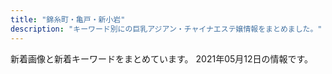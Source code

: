```yaml
---
title: "錦糸町・亀戸・新小岩"
description: "キーワード別にの巨乳アジアン・チャイナエステ嬢情報をまとめました。"
---
```


新着画像と新着キーワードをまとめています。
2021年05月12日の情報です。

<DmmAffiliateIns />
<KeywordTable
  shops={
    [
    {
        "keywords": {},
        "name": "\u7652\u3057\u306e\u68ee",
        "img_links": [
            "http://iyasimori.jpest.net/uploads//sites/37/2021/04/g1-2.jpg",
            "http://iyasimori.jpest.net/uploads//sites/37/2021/01/g3-2-150x150.jpg",
            "http://iyasimori.jpest.net/uploads//sites/37/2021/01/a2.jpg",
            "http://iyasimori.jpest.net/uploads//sites/37/2021/01/g1-3.jpg",
            "http://iyasimori.jpest.net/uploads//sites/37/2021/01/g5.jpg",
            "http://iyasimori.jpest.net/uploads//sites/37/2021/01/a.jpg",
            "http://iyasimori.jpest.net/uploads//sites/37/2021/01/mobile.png",
            "http://iyasimori.jpest.net/uploads//sites/37/2021/01/r4-1.jpg",
            "http://iyasimori.jpest.net/uploads//sites/37/2021/01/r5.jpg",
            "http://iyasimori.jpest.net/uploads//sites/37/2021/01/g2-2.jpg",
            "http://iyasimori.jpest.net/uploads//sites/37/2021/04/g1-3-150x150.jpg",
            "http://iyasimori.jpest.net/uploads//sites/37/2021/01/news01.png",
            "http://iyasimori.jpest.net/uploads//sites/37/2021/01/r3-1.jpg",
            "http://iyasimori.jpest.net/uploads//sites/37/2021/04/g1-2-150x150.jpg",
            "http://iyasimori.jpest.net/uploads//sites/37/2021/01/g2-2-150x150.jpg",
            "http://iyasimori.jpest.net/uploads//sites/37/2021/01/g4-150x150.jpg",
            "http://iyasimori.jpest.net/uploads//sites/37/2021/04/g1-3.jpg",
            "http://iyasimori.jpest.net/uploads//sites/37/2021/01/top.jpg",
            "http://iyasimori.jpest.net/uploads//sites/37/2021/01/r6.jpg",
            "http://iyasimori.jpest.net/uploads//sites/37/2021/01/bj_03.jpg",
            "http://iyasimori.jpest.net/uploads//sites/37/2021/01/g3-2.jpg",
            "http://iyasimori.jpest.net/uploads//sites/37/2021/01/g1-3-150x150.jpg",
            "http://iyasimori.jpest.net/uploads//sites/37/2021/01/g4.jpg",
            "http://iyasimori.jpest.net/uploads//sites/37/2021/01/news03.png",
            "http://iyasimori.jpest.net/uploads//sites/37/2021/01/g5-150x150.jpg",
            "http://iyasimori.jpest.net/uploads//sites/37/2021/01/tite-staff.jpg"
        ],
        "url": "http://iyasimori.jpest.net/",
        "station": "\u9752\u7825\u99c5"
    },
    {
        "keywords": {
            "D": 8,
            "E": 4
        },
        "name": "\u5c0f\u60aa\u9b54",
        "img_links": [
            "https://es-koakuma.com/wp-content/themes/este/img/tel_header.png",
            "https://es-koakuma.com/wp-content/themes/este/img/top-img01b.png",
            "https://es-koakuma.com/wp-content/themes/este/img/3.jpg",
            "https://es-koakuma.com/wp-content/uploads/2018/12/872165sakuma.jpg",
            "https://es-koakuma.com/wp-content/themes/este/img/2.jpg",
            "https://es-koakuma.com/wp-content/themes/este/img/1.jpg",
            "https://es-koakuma.com/wp-content/themes/este/img/tel_footer.png",
            "https://es-koakuma.com/wp-content/uploads/2018/12/212sakuma.jpg",
            "https://es-koakuma.com/wp-content/themes/este/img/call.png",
            "https://es-koakuma.com/wp-content/themes/este/img/top-img01a.png",
            "https://es-koakuma.com/wp-content/themes/este/img/4.jpg",
            "https://es-koakuma.com/wp-content/uploads/2018/12/876521sakuma.jpg",
            "https://es-koakuma.com/wp-content/themes/este/img/top-img02.png"
        ],
        "station": "JR\u4e80\u6238\u99c5\u5317\u53e3",
        "url": "https://es-koakuma.com/"
    },
    {
        "keywords": {
            "84": 2,
            "86": 2,
            "C": 12,
            "89": 6,
            "D": 4,
            "98": 2,
            "H": 2,
            "85": 4
        },
        "name": "\u96c5\u82b3",
        "img_links": [
            "http://www.o-miyabi.com/images/index_04.jpg",
            "http://www.o-miyabi.com/s/uploads/06.jpg",
            "http://www.o-miyabi.com/images/index_03.jpg",
            "http://www.o-miyabi.com/images/upload/thumb/6fceb6aef71115ac.jpg",
            "http://www.o-miyabi.com/images/upload/thumb/0dc07af1006255fa.jpg",
            "http://www.o-miyabi.com/images/upload/thumb/db15ea2226867103.jpg",
            "http://www.o-miyabi.com/s/uploads/03.jpg",
            "http://www.o-miyabi.com/images/index_13.jpg",
            "http://www.o-miyabi.com/images/upload/thumb/3074da3acdacd1a3.jpg",
            "http://www.o-miyabi.com/images/upload/thumb/04d21d82d11bc049.jpg",
            "http://www.o-miyabi.com/images/info_02.jpg",
            "http://www.o-miyabi.com/s/images/iphone.png",
            "http://www.o-miyabi.com/s/images/t2.jpg",
            "http://www.o-miyabi.com/s/uploads/04.jpg",
            "http://www.o-miyabi.com/images/index_05.jpg",
            "http://www.o-miyabi.com/images/upload/thumb/301c9a35b11a384f.jpg",
            "http://www.o-miyabi.com/s/uploads/08.jpg",
            "http://www.o-miyabi.com/s/images/tel.png",
            "http://www.o-miyabi.com/images/index_16.jpg",
            "http://www.o-miyabi.com/images/upload/thumb/928147996b3538a2.jpg",
            "http://www.o-miyabi.com/s/images/service_03.png",
            "http://www.o-miyabi.com/images/index_19.jpg",
            "http://www.o-miyabi.com/images/upload/thumb/7713de024ddc43e7.jpg",
            "http://www.o-miyabi.com/s/images/okubokomachi.jpg",
            "http://www.o-miyabi.com/s/uploads/02.jpg",
            "http://www.o-miyabi.com/s/image/nav_topics.png",
            "http://www.o-miyabi.com/images/upload/thumb/72ffa1fb925d394b.jpg",
            "http://www.o-miyabi.com/images/index_14.jpg",
            "http://www.o-miyabi.com/images/movie_09.jpg",
            "http://www.o-miyabi.com/images/staff_09.jpg",
            "http://www.o-miyabi.com/images/rec_09.jpg",
            "http://www.o-miyabi.com/s/images/slider/prev.png",
            "http://www.o-miyabi.com/s/images/pc.png",
            "http://www.o-miyabi.com/s/images/service_01.png",
            "http://www.o-miyabi.com/images/index_18.jpg",
            "http://www.o-miyabi.com/s/images/t3.jpg",
            "http://www.o-miyabi.com/s/images/slider/1.jpg",
            "http://www.o-miyabi.com/images/upload/thumb/6d7987cae648e809.jpg",
            "http://www.o-miyabi.com/s/image/nav_sys.png",
            "http://www.o-miyabi.com/s/uploads/07.jpg",
            "http://www.o-miyabi.com/images/upload/thumb/51d074f8f9cdb905.jpg",
            "http://www.o-miyabi.com/s/image/nav_manga.png",
            "http://www.o-miyabi.com/images/upload/thumb/1a8371be7358f1df.jpg",
            "http://www.o-miyabi.com/images/upload/thumb/0981f77ac0a1e07f.jpg",
            "http://www.o-miyabi.com/images/index_10.jpg",
            "http://www.o-miyabi.com/girl/01.jpg",
            "http://www.o-miyabi.com/images/index_02.jpg",
            "http://www.o-miyabi.com/images/rec.jpg",
            "http://www.o-miyabi.com/s/images/t1.jpg",
            "http://www.o-miyabi.com/images/upload/thumb/ee1f5473198d928e.jpg",
            "http://www.o-miyabi.com/images/info.jpg",
            "http://www.o-miyabi.com/s/images/service_07.png",
            "http://www.o-miyabi.com/images/index_09.jpg",
            "http://www.o-miyabi.com/images/index_06.jpg",
            "http://www.o-miyabi.com/s/images/slider/2.jpg",
            "http://www.o-miyabi.com/images/index_07.jpg",
            "http://www.o-miyabi.com/s/images/top_2.jpg",
            "http://www.o-miyabi.com/s/image/nav_cast.png",
            "http://www.o-miyabi.com/s/image/nav_top.png",
            "http://www.o-miyabi.com/s/uploads/01.jpg",
            "http://www.o-miyabi.com/s/image/nav_hotel.png",
            "http://www.o-miyabi.com/s/images/slider/next.png",
            "http://www.o-miyabi.com/images/upload/thumb/57af63e7ff71466b.jpg",
            "http://www.o-miyabi.com/images/upload/thumb/e12bb065f2380463.jpg",
            "http://www.o-miyabi.com/s/images/slider/3.jpg",
            "http://www.o-miyabi.com/images/info_09.jpg",
            "http://www.o-miyabi.com/images/index_01.jpg"
        ],
        "station": "JR\u65b0\u5c0f\u5ca9\u99c5\u5357\u53e3",
        "url": "http://www.o-miyabi.com/"
    },
    {
        "url": "http://www.himawari-shinkoiwa.com/",
        "station": "JR\u65b0\u5c0f\u5ca9\u99c5\u5357\u53e3",
        "name": "\u3072\u307e\u308f\u308a",
        "keywords": {
            "C": 11,
            "D": 6,
            "86": 4,
            "87": 2
        },
        "img_links": [
            "http://www.himawari-shinkoiwa.com/img/pickup.jpg",
            "http://www.himawari-shinkoiwa.com/img/ttl_news.png",
            "http://www.himawari-shinkoiwa.com/files/001-02.jpg",
            "http://www.himawari-shinkoiwa.com/files/005.jpg",
            "http://www.himawari-shinkoiwa.com/img/ttl_move.png",
            "http://www.himawari-shinkoiwa.com/images/slider/2.jpg",
            "http://www.himawari-shinkoiwa.com/img/btn_side_mobile.jpg",
            "http://www.himawari-shinkoiwa.com/images/slider/3.jpg",
            "http://www.himawari-shinkoiwa.com/img/tel.png",
            "http://www.himawari-shinkoiwa.com/img/btn_blog.png",
            "http://www.himawari-shinkoiwa.com/files/001.jpg",
            "http://www.himawari-shinkoiwa.com/files/004.jpg",
            "http://www.himawari-shinkoiwa.com/images/slider/1.jpg",
            "http://www.himawari-shinkoiwa.com/img/goback.jpg",
            "http://www.himawari-shinkoiwa.com/files/004-02.jpg",
            "http://www.himawari-shinkoiwa.com/img/move.jpg",
            "http://www.himawari-shinkoiwa.com/files/005-02.jpg",
            "http://www.himawari-shinkoiwa.com/img/ttl_info.png",
            "http://www.himawari-shinkoiwa.com/images/line.png"
        ]
    },
    {
        "station": "JR\u9326\u7cf8\u753a\u99c5\u5357\u53e3",
        "img_links": [
            "https://awa-akasuri.jp/wp-content/uploads/2020/01/mai1_1.jpg",
            "https://awa-akasuri.jp/wp-content/uploads/2020/01/aya22.png",
            "https://awa-akasuri.jp/wp-content/uploads/2020/09/awawa400x400-270x174.png",
            "https://awa-akasuri.jp/wp-content/uploads/2020/09/3_pc.png",
            "https://awa-akasuri.jp/wp-content/uploads/2020/01/tomo25.png",
            "https://awa-akasuri.jp/wp-content/uploads/2020/09/5_pc.png",
            "https://awa-akasuri.jp/wp-content/uploads/2020/09/1_sp.png",
            "https://awa-akasuri.jp/wp-content/uploads/2020/09/1_pc.png",
            "https://awa-akasuri.jp/wp-content/uploads/2020/09/sora.png",
            "https://awa-akasuri.jp/wp-content/uploads/2020/01/yumi22.png",
            "https://awa-akasuri.jp/wp-content/uploads/2020/01/rika24_1.png",
            "https://awa-akasuri.jp/wp-content/uploads/2020/01/yuki26.png",
            "https://awa-akasuri.jp/wp-content/uploads/2020/01/mika21.png",
            "https://awa-akasuri.jp/wp-content/uploads/2020/09/2_pc.png",
            "https://awa-akasuri.jp/wp-content/uploads/2020/09/movie.png",
            "https://awa-akasuri.jp/wp-content/uploads/2020/09/4_pc.png",
            "https://awa-akasuri.jp/wp-content/uploads/2020/09/awawa400x400.png",
            "https://awa-akasuri.jp/wp-content/uploads/2020/01/kokomi_1.jpg",
            "https://awa-akasuri.jp/wp-content/uploads/2020/09/2_sp.png"
        ],
        "url": "https://awa-akasuri.jp/",
        "keywords": {
            "88": 24,
            "85": 24,
            "D": 96,
            "\u30bb\u30af\u30b7\u30fc": 10,
            "C": 12,
            "86": 12,
            "87": 48
        },
        "name": "\u3042\u308f\u308f"
    },
    {
        "name": "\u30ea\u30e9\u30c3\u30af\u30b9\u306e\u68ee",
        "img_links": [
            "http://ipidiw.com/relaxnomori/images/news.jpg",
            "http://ipidiw.com/relaxnomori/images/rem.jpg",
            "http://ipidiw.com/relaxnomori/images/interior.png",
            "http://ipidiw.com/relaxnomori/images/interior_t.jpg",
            "http://ipidiw.com/relaxnomori/user_data/00000017.jpg",
            "http://ipidiw.com/relaxnomori/images/tt.jpg",
            "http://ipidiw.com/relaxnomori/user_data/00000019.jpg",
            "http://ipidiw.com/relaxnomori/user_data/00000020.jpg",
            "http://ipidiw.com/relaxnomori/images/tp.png",
            "http://ipidiw.com/relaxnomori/images/mobile.jpg",
            "http://ipidiw.com/relaxnomori/images/staff_t.jpg",
            "http://ipidiw.com/relaxnomori/user_data/00000018.jpg"
        ],
        "url": "http://ipidiw.com/relaxnomori/",
        "station": "\u68ee\u4e0b\u99c5A4\u53e3",
        "keywords": {
            "93": 1,
            "86": 1,
            "90": 2
        }
    },
    {
        "keywords": {
            "C": 7
        },
        "station": "JR\u9326\u7cf8\u753a\u99c5\u5317\u53e3",
        "img_links": [
            "http://kinshicho-es.xyz/images/g3.jpg",
            "http://kinshicho-es.xyz/images/top.jpg",
            "http://kinshicho-es.xyz/images/b2.jpg",
            "http://kinshicho-es.xyz/images/g0.jpg",
            "http://kinshicho-es.xyz/images/r4.jpg",
            "http://kinshicho-es.xyz/images/kanban.jpg",
            "http://kinshicho-es.xyz/images/left1_2_02.jpg",
            "http://kinshicho-es.xyz/images/r1.jpg",
            "http://kinshicho-es.xyz/images/b1.jpg",
            "http://kinshicho-es.xyz/images/r2.jpg",
            "http://kinshicho-es.xyz/images/r3.jpg",
            "http://kinshicho-es.xyz/images/g41.jpg",
            "http://kinshicho-es.xyz/images/news-tit1.jpg",
            "http://kinshicho-es.xyz/images/top1.jpg",
            "http://kinshicho-es.xyz/images/g5.jpg",
            "http://kinshicho-es.xyz/images/g2.jpg"
        ],
        "name": "\u30b9\u30c1\u30e5\u30ef\u306e\u30b9\u30de\u30a4\u30eb",
        "url": "http://kinshicho-es.xyz/"
    },
    {
        "img_links": [
            "http://iyashi.sweet-relaxation.com/img/cast/eri-01.jpg",
            "http://iyashi.sweet-relaxation.com/img/slick/sl-5.jpg",
            "http://iyashi.sweet-relaxation.com/img/slick/sl-7.jpg",
            "http://iyashi.sweet-relaxation.com/img/cast/yaya-01.jpg",
            "http://iyashi.sweet-relaxation.com/img/slick/sl-4.jpg",
            "http://iyashi.sweet-relaxation.com/img/cast/lisa-01.jpg",
            "http://iyashi.sweet-relaxation.com/img/cast/olive-02.jpg",
            "http://iyashi.sweet-relaxation.com/img/slick/sl-3.jpg",
            "http://iyashi.sweet-relaxation.com/img/slick/sl-1.jpg",
            "http://iyashi.sweet-relaxation.com/img/cast/ran-01.jpg",
            "http://iyashi.sweet-relaxation.com/img/cast/lisa-02.jpg",
            "http://iyashi.sweet-relaxation.com/img/cast/olive-03.jpg",
            "http://iyashi.sweet-relaxation.com/img/cast/eri-02.jpg",
            "http://iyashi.sweet-relaxation.com/img/cast/ran-02.jpg",
            "http://iyashi.sweet-relaxation.com/img/slick/sl-6.jpg",
            "http://iyashi.sweet-relaxation.com/img/slick/sl-2.jpg",
            "http://iyashi.sweet-relaxation.com/img/cast/yaya-02.jpg",
            "http://iyashi.sweet-relaxation.com/img/treatment/aroma-01.jpg",
            "http://iyashi.sweet-relaxation.com/img/cast/lisa-03.jpg",
            "http://iyashi.sweet-relaxation.com/img/cast/yaya-03.jpg",
            "http://iyashi.sweet-relaxation.com/img/cast/olive-01.jpg",
            "http://iyashi.sweet-relaxation.com/img/cast/eri-03.jpg",
            "http://iyashi.sweet-relaxation.com/img/cast/ran-03.jpg",
            "http://iyashi.sweet-relaxation.com/img/treatment/ashitsubo-01.jpg",
            "http://iyashi.sweet-relaxation.com/img/treatment/body-01.jpg"
        ],
        "keywords": {},
        "name": "\u7652 IYASHI",
        "station": "JR\u4e80\u6238\u99c5\u6771\u53e3",
        "url": "http://iyashi.sweet-relaxation.com/"
    },
    {
        "station": "JR\u9326\u7cf8\u753a\u99c5\u5317\u53e3",
        "keywords": {
            "\u30bb\u30af\u30b7\u30fc": 2
        },
        "name": "\u7652\u3057\u306e\u6cc9",
        "url": "https://iyashinoizumi.com/",
        "img_links": [
            "https://iyashinoizumi.com/wp-content/uploads/2019/06/43D6BE9C-43F6-45C2-95E5-E775CE725D67.jpeg",
            "https://iyashinoizumi.com/wp-content/uploads/rin.jpg",
            "https://iyashinoizumi.com/wp-content/uploads/9B89E764-B754-425D-A9AC-BB5566FA6AC4-270x300.jpeg",
            "https://iyashinoizumi.com/wp-content/uploads/5AA02D30-2C43-42C1-BE02-48E5A5C27E91.jpeg",
            "https://iyashinoizumi.com/wp-content/uploads/2019/06/2DD3549C-F937-441D-B0E3-E26520ACFABD-e1559410733851.jpeg",
            "https://iyashinoizumi.com/wp-content/uploads/0731EF09-7405-4B36-8468-B17A307EB894.jpeg",
            "https://iyashinoizumi.com/wp-content/uploads/0731EF09-7405-4B36-8468-B17A307EB894-e1579436226478.jpeg",
            "https://iyashinoizumi.com/wp-content/uploads/2019/06/momoko1.jpg",
            "https://iyashinoizumi.com/wp-content/uploads/7208DC4D-6E47-49CE-B1C0-3607E54E114B-210x300.jpeg",
            "https://iyashinoizumi.com/wp-content/uploads/0731EF09-7405-4B36-8468-B17A307EB894-197x300.jpeg",
            "https://iyashinoizumi.com/wp-content/uploads/9B89E764-B754-425D-A9AC-BB5566FA6AC4.jpeg",
            "https://iyashinoizumi.com/wp-content/uploads/2019/06/5293C707-270F-4802-8168-1493DA07DDAE.jpeg",
            "https://iyashinoizumi.com/wp-content/uploads/2019/06/001.jpg",
            "https://iyashinoizumi.com/wp-content/uploads/hiruwari.png",
            "https://iyashinoizumi.com/wp-content/uploads/5AA02D30-2C43-42C1-BE02-48E5A5C27E91-226x300.jpeg",
            "https://iyashinoizumi.com/wp-content/uploads/7208DC4D-6E47-49CE-B1C0-3607E54E114B.jpeg",
            "https://iyashinoizumi.com/wp-content/uploads/2019/06/50CD669B-0FFA-4734-B898-EB3D53E95C21.jpeg"
        ]
    },
    {
        "name": "\u3086\u304d",
        "img_links": [
            "http://www.sh-yuki.work/uploads/190105/1-1Z105143921224.jpg",
            "http://www.sh-yuki.work/uploads/200218/1-20021Q359301Q.jpg",
            "http://www.sh-yuki.work/images/lanmu5.jpg",
            "http://www.sh-yuki.work/uploads/200620/1-20062015425B54.jpg",
            "http://www.sh-yuki.work/uploads/191028/1-19102Q03S5a4.jpg",
            "http://www.sh-yuki.work/uploads/191227/1-19122F94110460.jpg",
            "http://www.sh-yuki.work/uploads/191202/1-191202154021200.jpg",
            "http://www.sh-yuki.work/images/lanmu4.jpg",
            "http://www.sh-yuki.work/uploads/191104/1-1911041I124915.jpg",
            "http://www.sh-yuki.work/uploads/191006/1-191006105IM24.jpg",
            "http://www.sh-yuki.work/uploads/191006/1-191006105P61Z.jpg",
            "http://www.sh-yuki.work/uploads/200110/1-20011013245Y49.jpg",
            "http://www.sh-yuki.work/uploads/200713/1-200G3125135C2.jpg",
            "http://www.sh-yuki.work/images/s_news.jpg",
            "http://www.sh-yuki.work/uploads/190105/1-1Z1051440193X.jpg",
            "http://www.sh-yuki.work/images/room2.jpg",
            "http://www.sh-yuki.work/uploads/200620/1-200620154311K4.jpg",
            "http://www.sh-yuki.work/uploads/190105/1-1Z105143R9539.jpg",
            "http://www.sh-yuki.work/images/1.jpg",
            "http://www.sh-yuki.work/images/nbj2.jpg",
            "http://www.sh-yuki.work/uploads/190110/1-1Z110093529363.png",
            "http://www.sh-yuki.work/uploads/210216/1-210216154445506.jpg",
            "http://www.sh-yuki.work/images/lanmu2.jpg",
            "http://www.sh-yuki.work/uploads/191227/1-19122F93911958.jpg",
            "http://www.sh-yuki.work/uploads/200218/1-20021Q3591A57.jpg",
            "http://www.sh-yuki.work/uploads/191221/1-191221111A3123.jpg",
            "http://www.sh-yuki.work/uploads/200618/1-20061Q633094V.jpg",
            "http://www.sh-yuki.work/uploads/190105/1-1Z105143940E6.jpg",
            "http://www.sh-yuki.work/images/room4.jpg",
            "http://www.sh-yuki.work/uploads/200127/1-20012G02404310.jpg",
            "http://www.sh-yuki.work/uploads/200618/1-20061Q6342Y06.jpg",
            "http://www.sh-yuki.work/uploads/201214/1-201214162100347.jpg",
            "http://www.sh-yuki.work/images/lanmu3.jpg",
            "http://www.sh-yuki.work/images/room1.jpg",
            "http://www.sh-yuki.work/uploads/210216/1-210216154459443.jpg",
            "http://www.sh-yuki.work/uploads/191021/1-19102116361I39.jpg",
            "http://www.sh-yuki.work/images/end.png",
            "http://www.sh-yuki.work/uploads/201215/1-201215145200113.jpg",
            "http://www.sh-yuki.work/uploads/201215/1-201215145153M4.jpg",
            "http://www.sh-yuki.work/uploads/200713/1-200G3110344421.jpg",
            "http://www.sh-yuki.work/images/room3.jpg",
            "http://www.sh-yuki.work/uploads/201214/1-20121416231WV.jpg",
            "http://www.sh-yuki.work/images/top.png",
            "http://www.sh-yuki.work/images/s_staff.jpg",
            "http://www.sh-yuki.work/images/mobile.jpg"
        ],
        "keywords": {
            "88": 1,
            "86": 14,
            "89": 2,
            "D": 17
        },
        "url": "http://www.sh-yuki.work/",
        "station": "JR\u5c0f\u5ca9\u99c5\u5317\u53e3"
    },
    {
        "img_links": [
            "http://www.night.ne.jp/_format/W/img/whats_news.jpg",
            "http://www.night.ne.jp/nightnet/img/8.jpg",
            "http://www.night.ne.jp/tokyo/izumi/img/view_1.jpg",
            "http://www.night.ne.jp/nightnet/img/12a.jpg",
            "http://www.night.ne.jp/tokyo/izumi/img/index.jpg",
            "http://www.night.ne.jp/nightnet/img/1.jpg",
            "http://www.night.ne.jp/nightnet/img/4.jpg",
            "http://www.night.ne.jp/nightnet/img/10.jpg",
            "http://www.night.ne.jp/nightnet/img/17.jpg",
            "http://www.night.ne.jp/tokyo/izumi/img/qr_code.jpg",
            "http://www.night.ne.jp/tokyo/izumi/img/view_2.jpg",
            "http://www.night.ne.jp/tokyo/izumi/img/index_top.jpg",
            "http://www.night.ne.jp/nightnet/img/5.jpg",
            "http://www.night.ne.jp/tokyo/izumi/img/view_3.jpg",
            "http://www.night.ne.jp/tokyo/izumi/img_staff/g_7292.jpg",
            "http://www.night.ne.jp/nightnet/img/2.jpg",
            "http://www.night.ne.jp/nightnet/img/14.jpg",
            "http://www.night.ne.jp/nightnet/img/6.jpg",
            "http://www.night.ne.jp/tokyo/izumi/img/index_view.jpg",
            "http://www.night.ne.jp/_format/W/img/whats_view.jpg",
            "http://www.night.ne.jp/_format/W/img/index_enter_1.jpg",
            "http://www.night.ne.jp/nightnet/img/9.jpg",
            "http://www.night.ne.jp/_format/W/img/over_msg_01.jpg",
            "http://www.night.ne.jp/nightnet/img/15.jpg",
            "http://www.night.ne.jp/nightnet/img/16.jpg",
            "http://www.night.ne.jp/nightnet/img/11.jpg",
            "http://www.night.ne.jp/nightnet/img/13.jpg",
            "http://www.night.ne.jp/nightnet/img/7.jpg",
            "http://www.night.ne.jp/nightnet/img/3.jpg"
        ],
        "keywords": {},
        "url": "http://www.night.ne.jp/tokyo/izumi/",
        "name": "\u500b\u4eba\u30b5\u30ed\u30f3 \u6cc9",
        "station": "\u68ee\u4e0b\u99c5A6\u51fa\u53e3"
    },
    {
        "img_links": [
            "https://doraimon.tyo.cm/photos/sites/32/2021/03/2021030207304862.jpg",
            "https://doraimon.tyo.cm/photos/sites/32/2021/03/2021032507045669.jpg",
            "https://doraimon.tyo.cm/photos/sites/32/2021/03/202103120651532.jpg",
            "https://doraimon.tyo.cm/photos/sites/32/2021/03/2021030207305994.jpg",
            "https://doraimon.tyo.cm/images/link.jpg",
            "https://doraimon.tyo.cm/photos/sites/32/2021/05/2021051104372699.jpg",
            "https://doraimon.tyo.cm/images/top.jpg",
            "https://doraimon.tyo.cm/photos/sites/32/2021/03/2021030207310114.jpg",
            "https://doraimon.tyo.cm/images/s_face.jpg",
            "https://doraimon.tyo.cm/photos/sites/32/2021/03/2021032301301384.jpg",
            "https://doraimon.tyo.cm/images/s_news.jpg",
            "https://doraimon.tyo.cm/images/staff_line.jpg",
            "https://doraimon.tyo.cm/photos/sites/32/2021/04/202104070649510.jpg",
            "https://doraimon.tyo.cm/photos/sites/32/2021/04/202104280419564.jpg",
            "https://doraimon.tyo.cm/images/mobile.jpg",
            "https://doraimon.tyo.cm/photos/sites/32/2021/03/2021030207304993.jpg",
            "https://doraimon.tyo.cm/photos/sites/32/2021/03/2021031206553637.jpg"
        ],
        "keywords": {
            "86": 3,
            "83": 3,
            "D": 10,
            "87": 1,
            "85": 4,
            "E": 1
        },
        "station": "JR\u4e80\u6238\u99c5\u5317\u53e3",
        "name": "\u30c9\u30e9\u3048\u3082\u3093",
        "url": "https://doraimon.tyo.cm/"
    },
    {
        "img_links": [
            "http://miyabi-aroma.xyz/images/nav/nav-info.jpg",
            "http://miyabi-aroma.xyz/images/3/1.jpg",
            "http://miyabi-aroma.xyz/images/staff/3/miya2.jpg",
            "http://miyabi-aroma.xyz/images/staff/3/kiki2.jpg",
            "http://miyabi-aroma.xyz/images/index-rose_13.png",
            "http://miyabi-aroma.xyz/images/shishu/se2.jpg",
            "http://miyabi-aroma.xyz/images/shishu/se1.jpg",
            "http://miyabi-aroma.xyz/images/index-rose_07.png",
            "http://miyabi-aroma.xyz/images/index-rose_02.png",
            "http://miyabi-aroma.xyz/images/1801706901.jpg",
            "http://miyabi-aroma.xyz/images/staff/3/kiki.jpg",
            "http://miyabi-aroma.xyz/images/11.png",
            "http://miyabi-aroma.xyz/images/staff/3/rina.jpg",
            "http://miyabi-aroma.xyz/images/nav/nav-sys.jpg",
            "http://miyabi-aroma.xyz/images/staff/3/ami.jpg",
            "http://miyabi-aroma.xyz/images/staff/3/miya.jpg",
            "http://miyabi-aroma.xyz/images/index-rose_04.png",
            "http://miyabi-aroma.xyz/images/staff/3/rina2.jpg",
            "http://miyabi-aroma.xyz/images/staff/3/ami2.jpg",
            "http://miyabi-aroma.xyz/images/staff/3/yaya2.jpg",
            "http://miyabi-aroma.xyz/images/staff/3/yami.jpg",
            "http://miyabi-aroma.xyz/images/index-rose_09.png",
            "http://miyabi-aroma.xyz/images/staff/3/yaya1.jpg",
            "http://miyabi-aroma.xyz/images/nav/nav-job.jpg",
            "http://miyabi-aroma.xyz/images/3/2.jpg",
            "http://miyabi-aroma.xyz/images/nav/nav-staff.jpg"
        ],
        "station": "JR\u4e80\u6238\u99c5\u6771\u53e3",
        "keywords": {
            "C": 7
        },
        "url": "http://miyabi-aroma.xyz/",
        "name": "\u685c"
    },
    {
        "img_links": [
            "http://el-grande.asia/img/cast/haru-02.jpg",
            "http://el-grande.asia/img/cast/belu-04.jpg",
            "http://el-grande.asia/img/cast/lucy-02.jpg",
            "http://el-grande.asia/img/cast/misa-04.jpg",
            "http://el-grande.asia/img/btn_top.png",
            "http://el-grande.asia/img/cast/baby-01.jpg",
            "http://el-grande.asia/img/cast/hana-01.jpg",
            "http://el-grande.asia/img/cast/nami-03.jpg",
            "http://el-grande.asia/img/cast/belu-03.jpg",
            "http://el-grande.asia/img/cast/rey-01.jpg",
            "http://el-grande.asia/img/cast/sara-05.jpg",
            "http://el-grande.asia/img/cast/mai-01.jpg",
            "http://el-grande.asia/img/cast/ringo-02.jpg",
            "http://el-grande.asia/img/cast/ringo-03.jpg",
            "http://el-grande.asia/img/dagger.png",
            "http://el-grande.asia/img/cast/aki-01.jpg",
            "http://el-grande.asia/img/cast/mai-03.jpg",
            "http://el-grande.asia/img/cast/misa-01.jpg",
            "http://el-grande.asia/img/cast/baby-04.jpg",
            "http://el-grande.asia/img/cast/rey-02.jpg",
            "http://el-grande.asia/img/cast/belu-02.jpg",
            "http://el-grande.asia/img/cast/aki-02.jpg",
            "http://el-grande.asia/img/cast/lucy-03.jpg",
            "http://el-grande.asia/img/cast/ringo-01.jpg",
            "http://el-grande.asia/img/cast/hana-04.jpg",
            "http://el-grande.asia/img/cast/rey-04.jpg",
            "http://el-grande.asia/img/cast/belu-01.jpg",
            "http://el-grande.asia/img/interior/shower-4.jpg",
            "http://el-grande.asia/img/cast/aki-03.jpg",
            "http://el-grande.asia/img/cast/hana-03.jpg",
            "http://el-grande.asia/img/btn_cast.png",
            "http://el-grande.asia/img/cast/baby-03.jpg",
            "http://el-grande.asia/img/interior/corridor-1.jpg",
            "http://el-grande.asia/img/cast/nami-02.jpg",
            "http://el-grande.asia/img/cast/lucy-04.jpg",
            "http://el-grande.asia/img/cast/ringo-04.jpg",
            "http://el-grande.asia/img/cast/mei-01.jpg",
            "http://el-grande.asia/img/cast/nami-01.jpg",
            "http://el-grande.asia/img/cast/haru-01.jpg",
            "http://el-grande.asia/img/cast/hana-02.jpg",
            "http://el-grande.asia/img/cast/lucy-01.jpg",
            "http://el-grande.asia/img/cast/sara-06.jpg",
            "http://el-grande.asia/img/cast/aki-04.jpg",
            "http://el-grande.asia/img/cast/mei-03.jpg",
            "http://el-grande.asia/img/cast/mei-02.jpg",
            "http://el-grande.asia/img/interior/lobby-1.jpg",
            "http://el-grande.asia/img/cast/mai-04.jpg",
            "http://el-grande.asia/img/cast/haru-03.jpg",
            "http://el-grande.asia/img/cast/baby-02.jpg",
            "http://el-grande.asia/img/cast/sara-08.jpg",
            "http://el-grande.asia/img/btn_twitter.png",
            "http://el-grande.asia/img/cast/mei-04.jpg",
            "http://el-grande.asia/img/btn_interior.png",
            "http://el-grande.asia/img/cast/haru-04.jpg"
        ],
        "keywords": {},
        "name": "\u30a8\u30eb\u30b0\u30e9\u30f3\u30c7-elgrande-",
        "url": "http://el-grande.asia/",
        "station": "JR\u65b0\u5c0f\u5ca9\u99c5\u5357\u53e3"
    },
    {
        "img_links": [
            "http://iyasi-heal.com/js/sliderLine/slide_next.png",
            "http://iyasi-heal.com/images/slider1/02.jpg",
            "http://iyasi-heal.com/staffPhoto/s20210505185104.jpg",
            "http://iyasi-heal.com/staffPhoto/b20210505121802.jpg",
            "http://iyasi-heal.com/staffPhoto/b20210502114207.jpg",
            "http://iyasi-heal.com/staffPhoto/s20210502114207.jpg",
            "http://iyasi-heal.com/images/slider1/03.jpg",
            "http://iyasi-heal.com/images/gallery1.png",
            "http://iyasi-heal.com/staffPhoto/b20210504134941.jpg",
            "http://iyasi-heal.com/staffPhoto/s20210504134941.jpg",
            "http://iyasi-heal.com/images/returnBtn.png",
            "http://iyasi-heal.com/staffPhoto/b20210505185104.jpg",
            "http://iyasi-heal.com/staffPhoto/b20210426165230.jpg",
            "http://iyasi-heal.com/images/mobile.jpg",
            "http://iyasi-heal.com/images/slider1/01.jpg",
            "http://iyasi-heal.com/staffPhoto/s20210426165230.jpg",
            "http://iyasi-heal.com/js/sliderLine/slide_prev.png",
            "http://iyasi-heal.com/staffPhoto/s20210505121802.jpg"
        ],
        "keywords": {
            "C": 1,
            "D": 2
        },
        "url": "http://iyasi-heal.com/",
        "station": "JR\u5c0f\u5ca9\u99c5\u5357\u53e3",
        "name": "\u30d5\u30ed\u30e9"
    },
    {
        "img_links": [
            "http://aria.tokyo-relaxtime.asia/img/cast/yumi-01.jpg",
            "http://aria.tokyo-relaxtime.asia/img/cast/miki-03.jpg",
            "http://aria.tokyo-relaxtime.asia/img/cast/aki-03.jpg",
            "http://aria.tokyo-relaxtime.asia/img/cast/yumi-03.jpg",
            "http://aria.tokyo-relaxtime.asia/img/cast/yaya-02.jpg",
            "http://aria.tokyo-relaxtime.asia/img/cast/coco-02.jpg",
            "http://aria.tokyo-relaxtime.asia/img/slick/st-5.jpg",
            "http://aria.tokyo-relaxtime.asia/img/cast/rina-01.jpg",
            "http://aria.tokyo-relaxtime.asia/img/cast/yumi-04.jpg",
            "http://aria.tokyo-relaxtime.asia/img/slick/st-1.jpg",
            "http://aria.tokyo-relaxtime.asia/img/cast/nana-02.jpg",
            "http://aria.tokyo-relaxtime.asia/img/cast/aki-04.jpg",
            "http://aria.tokyo-relaxtime.asia/img/cast/rina-04.jpg",
            "http://aria.tokyo-relaxtime.asia/img/cast/risa-02.jpg",
            "http://aria.tokyo-relaxtime.asia/img/cast/nana-01.jpg",
            "http://aria.tokyo-relaxtime.asia/img/cast/apple-01.jpg",
            "http://aria.tokyo-relaxtime.asia/img/cast/aya-01.jpg",
            "http://aria.tokyo-relaxtime.asia/img/cast/aki-01.jpg",
            "http://aria.tokyo-relaxtime.asia/img/cast/apple-03.jpg",
            "http://aria.tokyo-relaxtime.asia/img/cast/aya-04.jpg",
            "http://aria.tokyo-relaxtime.asia/img/cast/risa-04.jpg",
            "http://aria.tokyo-relaxtime.asia/img/cast/risa-01.jpg",
            "http://aria.tokyo-relaxtime.asia/img/cast/coco-01.jpg",
            "http://aria.tokyo-relaxtime.asia/img/cast/yuri-01.jpg",
            "http://aria.tokyo-relaxtime.asia/img/cast/yaya-01.jpg",
            "http://aria.tokyo-relaxtime.asia/img/interior/lobby-1.jpg",
            "http://aria.tokyo-relaxtime.asia/img/cast/coco-03.jpg",
            "http://aria.tokyo-relaxtime.asia/img/slick/st-2.jpg",
            "http://aria.tokyo-relaxtime.asia/img/slick/st-4.jpg",
            "http://aria.tokyo-relaxtime.asia/img/cast/yumi-02.jpg",
            "http://aria.tokyo-relaxtime.asia/img/slick/st-3.jpg",
            "http://aria.tokyo-relaxtime.asia/img/cast/coco-04.jpg",
            "http://aria.tokyo-relaxtime.asia/img/cast/yuri-04.jpg",
            "http://aria.tokyo-relaxtime.asia/img/cast/rina-02.jpg",
            "http://aria.tokyo-relaxtime.asia/img/cast/miki-01.jpg",
            "http://aria.tokyo-relaxtime.asia/img/cast/risa-03.jpg",
            "http://aria.tokyo-relaxtime.asia/img/cast/nana-04.jpg",
            "http://aria.tokyo-relaxtime.asia/img/cast/nana-03.jpg",
            "http://aria.tokyo-relaxtime.asia/img/cast/miki-04.jpg",
            "http://aria.tokyo-relaxtime.asia/img/interior/corridor-1.jpg",
            "http://aria.tokyo-relaxtime.asia/img/cast/aya-02.jpg",
            "http://aria.tokyo-relaxtime.asia/img/cast/aya-03.jpg",
            "http://aria.tokyo-relaxtime.asia/img/cast/aki-02.jpg",
            "http://aria.tokyo-relaxtime.asia/img/cast/miki-02.jpg",
            "http://aria.tokyo-relaxtime.asia/img/cast/yaya-03.jpg",
            "http://aria.tokyo-relaxtime.asia/img/cast/yaya-04.jpg",
            "http://aria.tokyo-relaxtime.asia/img/cast/apple-04.jpg",
            "http://aria.tokyo-relaxtime.asia/img/cast/yuri-03.jpg",
            "http://aria.tokyo-relaxtime.asia/img/cast/apple-02.jpg",
            "http://aria.tokyo-relaxtime.asia/img/cast/rina-03.jpg"
        ],
        "url": "http://aria.tokyo-relaxtime.asia/",
        "station": "JR\u5c0f\u5ca9\u99c5\u5317\u53e3",
        "name": "Aria\uff5e\u30a2\u30ea\u30a2\uff5e",
        "keywords": {}
    },
    {
        "station": "JR\u5c0f\u5ca9\u99c5\u5357\u53e3",
        "url": "http://thaipataya.chm.jp/",
        "name": "\u30d1\u30bf\u30e4",
        "img_links": [
            "https://chm.jp/domains1/thaipataya/myimg/imgcom37361_sp.png",
            "https://chm.jp/domains1/thaipataya/myimg/imgcom36619_sp.jpg",
            "https://chm.jp/domains1/thaipataya/myimg/imgcom36606_sp.jpg",
            "https://chm.jp/domains1/thaipataya/myimg/imgcom37664_sp.png",
            "https://chm.jp/domains1/thaipataya/myimg/imgcom36618_sp.png",
            "https://chm.jp/domains1/thaipataya/myimg/imgcom37357_sp.jpg",
            "https://chm.jp/domains1/thaipataya/myimg/imgcom37726_sp.png",
            "https://chm.jp/domains1/thaipataya/myimg/imgcom37913_sp.jpg",
            "https://chm.jp/domains1/thaipataya/myimg/imgcom36607_sp.jpg",
            "https://chm.jp/domains1/thaipataya/myimg/imgcom36615_sp.png",
            "https://chm.jp/domains1/thaipataya/myimg/imgcom37789_sp.png",
            "https://chm.jp/domains1/thaipataya/myimg/imgcom37661_sp.png",
            "https://chm.jp/domains1/thaipataya/myimg/imgcom36635_sp.jpg",
            "https://chm.jp/domains1/thaipataya/myimg/imgcom37668_sp.png",
            "https://chm.jp/domains1/thaipataya/myimg/slideimg36560_sp.jpg",
            "https://chm.jp/domains1/thaipataya/myimg/imgcom36613_sp.jpg",
            "https://chm.jp/domains1/thaipataya/myimg/imgcom36581_sp.jpg",
            "https://chm.jp/domains1/thaipataya/myimg/imgcom37839_sp.jpg",
            "https://chm.jp/domains1/thaipataya/myimg/imgcom36636_sp.jpg",
            "https://chm.jp/domains1/thaipataya/myimg/imgcom37734_sp.png",
            "https://chm.jp/domains1/thaipataya/myimg/imgcom37736_sp.png",
            "https://chm.jp/domains1/thaipataya/myimg/imgcom37654_sp.jpg",
            "https://chm.jp/domains1/thaipataya/myimg/imgcom37174_sp.png",
            "https://chm.jp/domains1/thaipataya/myimg/imgcom37362_sp.jpg",
            "https://chm.jp/domains1/thaipataya/myimg/imgcom36633_sp.jpg",
            "https://chm.jp/domains1/thaipataya/myimg/imgcom37740_sp.png",
            "https://chm.jp/domains1/thaipataya/myimg/imgcom36605_sp.jpg",
            "https://chm.jp/domains1/thaipataya/myimg/imgcom37737_sp.png",
            "https://chm.jp/domains1/thaipataya/myimg/imgcom36585_sp.jpg",
            "https://chm.jp/domains1/thaipataya/myimg/imgcom36587_sp.jpg",
            "https://chm.jp/domains1/thaipataya/myimg/imgcom37738_sp.png",
            "https://chm.jp/domains1/thaipataya/myimg/imgcom37914_sp.jpg",
            "https://chm.jp/domains1/thaipataya/myimg/imgcom36575_sp.jpg",
            "https://chm.jp/domains1/thaipataya/myimg/imgcom37732_sp.png",
            "https://chm.jp/domains1/thaipataya/myimg/imgcom37739_sp.png",
            "https://chm.jp/domains1/thaipataya/myimg/imgcom37725_sp.png",
            "https://chm.jp/domains1/thaipataya/myimg/imgcom36576_sp.jpg",
            "https://chm.jp/domains1/thaipataya/myimg/imgcom37665_sp.jpg",
            "https://chm.jp/domains1/thaipataya/myimg/imgcom36567_sp.jpg",
            "https://chm.jp/domains1/thaipataya/myimg/imgcom37841_sp.jpg",
            "https://chm.jp/domains1/thaipataya/myimg/imgcom37658_sp.png",
            "http://chm.jp/img/linebutton_82x20.png",
            "https://chm.jp/domains1/thaipataya/myimg/imgcom37662_sp.png",
            "https://chm.jp/domains1/thaipataya/myimg/slideimg36562_sp.jpg",
            "https://chm.jp/domains1/thaipataya/myimg/imgcom37834_sp.jpg",
            "https://chm.jp/domains1/thaipataya/myimg/imgcom37710_sp.jpg",
            "https://chm.jp/domains1/thaipataya/myimg/imgcom37916_sp.jpg",
            "https://chm.jp/domains1/thaipataya/myimg/imgcom37663_sp.jpg",
            "https://chm.jp/domains1/thaipataya/myimg/imgcom36584_sp.jpg",
            "https://chm.jp/domains1/thaipataya/myimg/imgcom36582_sp.jpg",
            "https://chm.jp/domains1/thaipataya/myimg/imgcom36586_sp.jpg",
            "https://chm.jp/domains1/thaipataya/myimg/imgcom37666_sp.jpg",
            "https://chm.jp/domains1/thaipataya/myimg/imgcom37068_sp.jpg",
            "https://chm.jp/domains1/thaipataya/myimg/imgcom37733_sp.png",
            "https://chm.jp/domains1/thaipataya/myimg/imgcom37667_sp.png",
            "https://chm.jp/domains1/thaipataya/myimg/imgcom37659_sp.png",
            "https://chm.jp/domains1/thaipataya/myimg/imgcom37653_sp.jpg",
            "https://chm.jp/domains1/thaipataya/myimg/imgcom36603_sp.png",
            "https://chm.jp/domains1/thaipataya/myimg/imgcom37660_sp.png",
            "https://chm.jp/domains1/thaipataya/myimg/imgcom36565_sp.jpg",
            "https://chm.jp/domains1/thaipataya/myimg/imgcom37358_sp.jpg",
            "https://chm.jp/domains1/thaipataya/myimg/imgcom37915_sp.jpg",
            "https://chm.jp/domains1/thaipataya/myimg/imgcom37840_sp.jpg",
            "https://chm.jp/domains1/thaipataya/myimg/imgcom37177_sp.png",
            "https://chm.jp/domains1/thaipataya/myimg/imgcom37727_sp.png",
            "https://chm.jp/domains1/thaipataya/myimg/imgcom37172_sp.png",
            "https://chm.jp/domains1/thaipataya/myimg/imgcom36604_sp.jpg",
            "https://chm.jp/domains1/thaipataya/myimg/imgcom36566_sp.png",
            "https://chm.jp/domains1/thaipataya/myimg/imgcom37669_sp.jpg",
            "https://chm.jp/domains1/thaipataya/myimg/imgcom37360_sp.jpg",
            "https://chm.jp/domains1/thaipataya/myimg/imgcom37833_sp.jpg",
            "https://chm.jp/domains1/thaipataya/myimg/imgcom36634_sp.jpg",
            "https://chm.jp/domains1/thaipataya/myimg/imgcom37067_sp.png",
            "https://chm.jp/domains1/thaipataya/myimg/slideimg36561_sp.jpg",
            "https://chm.jp/domains1/thaipataya/myimg/imgcom37359_sp.jpg",
            "https://chm.jp/domains1/thaipataya/myimg/imgcom37655_sp.jpg"
        ],
        "keywords": {
            "\u30bb\u30af\u30b7\u30fc": 1,
            "C": 12
        }
    },
    {
        "name": "Lucky\uff5e\u30e9\u30c3\u30ad\u30fc\uff5e",
        "keywords": {},
        "station": "JR\u9326\u7cf8\u753a\u99c5\u5357\u53e3",
        "url": "http://www.es-raku.link/",
        "img_links": [
            "http://www.es-raku.link/img/kaori1.jpg",
            "http://www.es-raku.link/img/lucky1.jpg",
            "http://www.es-raku.link/images/9.jpg",
            "http://www.es-raku.link/images/menu/staff.png",
            "http://www.es-raku.link/images/int2.png",
            "http://www.es-raku.link/images/int1.png",
            "http://www.es-raku.link/images/interior_t.png",
            "http://www.es-raku.link/images/3.jpg",
            "http://www.es-raku.link/images/news.jpg",
            "http://www.es-raku.link/images/menu/top.png",
            "http://www.es-raku.link/images/menu/interior.png",
            "http://www.es-raku.link/images/list.jpg",
            "http://www.es-raku.link/staff/ayaka.jpg",
            "http://www.es-raku.link/staff/mai.jpg",
            "http://www.es-raku.link/staff/ruru.jpg",
            "http://www.es-raku.link/images/7.jpg",
            "http://www.es-raku.link/img/riri1.jpg",
            "http://www.es-raku.link/staff/yuki.jpg",
            "http://www.es-raku.link/images/2.jpg",
            "http://www.es-raku.link/staff/lucky.jpg",
            "http://www.es-raku.link/img/ayaka1.jpg",
            "http://www.es-raku.link/images/sys1.jpg",
            "http://www.es-raku.link/images/head.png",
            "http://www.es-raku.link/images/8.jpg",
            "http://www.es-raku.link/images/mobile.jpg",
            "http://www.es-raku.link/images/line.png",
            "http://www.es-raku.link/images/1.jpg",
            "http://www.es-raku.link/img/yuki1.jpg",
            "http://www.es-raku.link/images/r2.jpg",
            "http://www.es-raku.link/staff/riri.jpg",
            "http://www.es-raku.link/images/6.jpg",
            "http://www.es-raku.link/images/rtel.jpg",
            "http://www.es-raku.link/img/mai1.jpg",
            "http://www.es-raku.link/images/r1.jpg",
            "http://www.es-raku.link/images/tel.jpg",
            "http://www.es-raku.link/staff/kaori.jpg",
            "http://www.es-raku.link/images/staff_t.png",
            "http://www.es-raku.link/img/ruru1.jpg"
        ]
    },
    {
        "url": "http://yukinosakura.tyo.cm/",
        "name": "\u685c\u82b1",
        "img_links": [
            "http://yukinosakura.tyo.cm/images/mobile.jpg",
            "http://yukinosakura.a2.webnavi.work/upload/sites/72/2020/04/2020040708052241.jpg",
            "http://yukinosakura.a2.webnavi.work/upload/sites/72/2020/04/2020040708052353.jpg",
            "http://yukinosakura.tyo.cm/images/room2.jpg",
            "http://yukinosakura.tyo.cm/images/s_shedule.jpg",
            "http://yukinosakura.tyo.cm/images/room4.jpg",
            "http://yukinosakura.tyo.cm/images/s_news.jpg",
            "http://yukinosakura.tyo.cm/images/room3.jpg",
            "http://yukinosakura.a2.webnavi.work/upload/sites/72/2020/04/2020040708052434.jpg",
            "http://yukinosakura.tyo.cm/images/s_staff.jpg",
            "http://yukinosakura.a2.webnavi.work/upload/sites/72/2020/04/2020040708052118.jpg",
            "http://yukinosakura.a2.webnavi.work/upload/sites/72/2020/04/2020040708052456.jpg",
            "http://yukinosakura.tyo.cm/images/top.jpg",
            "http://yukinosakura.tyo.cm/images/room1.jpg"
        ],
        "station": "JR\u4e80\u6238\u99c5\u5317\u53e3",
        "keywords": {
            "D": 24,
            "86": 12,
            "85": 12,
            "C": 18,
            "83": 6
        }
    },
    {
        "url": "http://cpienakada.com/",
        "name": "\u604b\u59eb",
        "station": "JR\u4e80\u6238\u99c5\u5317\u53e3",
        "keywords": {
            "C": 1,
            "D": 4,
            "86": 1
        },
        "img_links": [
            "http://cpienakada.com/upload/202104/thumb_dis/1617264919.jpg",
            "http://cpienakada.com/upload/202104/1617264609.jpg",
            "http://cpienakada.com/upload/202104/1617264407.jpg",
            "http://cpienakada.com/upload/images/20210331_151639.jpg",
            "http://cpienakada.com/upload/202103/1617175559.jpg",
            "http://cpienakada.com/upload/images/20210331_153453.jpg",
            "http://cpienakada.com/upload/202103/1617174846.jpg",
            "http://cpienakada.com/upload/images/20210331_153515.png",
            "http://cpienakada.com/upload/images/20210402_094656.jpg",
            "http://cpienakada.com/upload/202104/thumb/1617264609.jpg",
            "http://cpienakada.com/upload/202104/1617264788.jpg",
            "http://cpienakada.com/upload/202104/1617264919.jpg",
            "http://cpienakada.com/upload/202104/thumb/1617264919.jpg",
            "http://cpienakada.com/upload/202104/thumb_dis/1617264609.jpg",
            "http://cpienakada.com/upload/202103/1617175265.jpg",
            "http://cpienakada.com/upload/images/20210331_151305.jpg",
            "http://cpienakada.com/upload/202104/thumb/1617331988.jpg",
            "http://cpienakada.com/upload/202104/thumb/1617264407.jpg",
            "http://cpienakada.com/upload/202104/thumb_dis/1617264788.jpg",
            "http://cpienakada.com/upload/202104/thumb_dis/1617264407.jpg",
            "http://cpienakada.com/upload/202104/thumb_dis/1617331988.jpg",
            "http://cpienakada.com/upload/202104/1617331988.jpg",
            "http://cpienakada.com/upload/202103/1617174691.jpg",
            "http://cpienakada.com/upload/202104/thumb/1617264788.jpg"
        ]
    },
    {
        "name": "\u3088\u308d\u3053\u3073",
        "keywords": {},
        "img_links": [
            "http://k-yorocobi.com/images/c-staff.png",
            "http://k-yorocobi.com/images/b-tel.png",
            "http://k-yorocobi.com/images/c-interior.png",
            "http://k-yorocobi.com/images/b-awaawa.png",
            "http://k-yorocobi.com/images/b-mobile.png",
            "http://k-yorocobi.com/images/bar-staff.png",
            "http://k-yorocobi.com/staff/s-tika.jpg",
            "http://k-yorocobi.com/staff/s-yuyu.jpg",
            "http://k-yorocobi.com/images/bar-interior.png",
            "http://k-yorocobi.com/images/bill.jpg",
            "http://k-yorocobi.com/pic/pic3.jpg",
            "http://k-yorocobi.com/images/b-movie.png",
            "http://k-yorocobi.com/images/bar-cam.png",
            "http://k-yorocobi.com/staff/s-emi.jpg",
            "http://k-yorocobi.com/pic/pic2.jpg",
            "http://k-yorocobi.com/images/footer.png",
            "http://k-yorocobi.com/pic/pic1.jpg",
            "http://k-yorocobi.com/images/bar-pickup.png",
            "http://k-yorocobi.com/pic/pic4.jpg",
            "http://k-yorocobi.com/images/c-top.png",
            "http://k-yorocobi.com/staff/s-rina.jpg",
            "http://k-yorocobi.com/images/bar-news.png"
        ],
        "station": "JR\u9326\u7cf8\u753a\u99c5\u5317\u53e3",
        "url": "http://k-yorocobi.com/"
    },
    {
        "name": "\u5e78\u305b",
        "keywords": {},
        "url": "http://www.es-royal.click/",
        "img_links": [
            "http://www.es-royal.click/images/int2.png",
            "http://www.es-royal.click/images/news.png",
            "http://www.es-royal.click/images/interior_t.jpg",
            "http://www.es-royal.click/img/mimi1.jpg",
            "http://www.es-royal.click/img/emi1.jpg",
            "http://www.es-royal.click/images/8.jpg",
            "http://www.es-royal.click/images/9.jpg",
            "http://www.es-royal.click/images/7.jpg",
            "http://www.es-royal.click/img/aya1.jpg",
            "http://www.es-royal.click/images/mobile.jpg",
            "http://www.es-royal.click/images/main_top.jpg",
            "http://www.es-royal.click/images/5.jpg",
            "http://www.es-royal.click/img/momo2.jpg",
            "http://www.es-royal.click/images/b1.jpg",
            "http://www.es-royal.click/images/staff_t.jpg",
            "http://www.es-royal.click/images/b3.jpg",
            "http://www.es-royal.click/images/sys1.png",
            "http://www.es-royal.click/images/ta.jpg",
            "http://www.es-royal.click/images/1.jpg",
            "http://www.es-royal.click/images/main_footer.jpg",
            "http://www.es-royal.click/images/s1.png",
            "http://www.es-royal.click/images/b2.jpg",
            "http://www.es-royal.click/images/4.jpg",
            "http://www.es-royal.click/images/head.jpg",
            "http://www.es-royal.click/img/miyuki1.jpg",
            "http://www.es-royal.click/images/int1.png",
            "http://www.es-royal.click/img/nana1.jpg",
            "http://www.es-royal.click/images/6.jpg",
            "http://www.es-royal.click/img/momo1.jpg",
            "http://www.es-royal.click/img/ego1.jpg"
        ],
        "station": "\u4eac\u6210\u7acb\u77f3\u99c5\u5317\u53e3"
    },
    {
        "img_links": [
            "http://yousei.xyz/images/g2.jpg",
            "http://yousei.xyz/images/g5.jpg",
            "http://yousei.xyz/images/r4.jpg",
            "http://yousei.xyz/images/mobile.jpg",
            "http://yousei.xyz/images/g4.jpg",
            "http://yousei.xyz/images/mob.png",
            "http://yousei.xyz/images/r2.jpg",
            "http://yousei.xyz/images/top.png",
            "http://yousei.xyz/images/g3.jpg",
            "http://yousei.xyz/images/g1.jpg",
            "http://yousei.xyz/images/r1.jpg",
            "http://yousei.xyz/images/recuit.jpg",
            "http://yousei.xyz/images/r3.jpg",
            "http://yousei.xyz/images/g6.jpg"
        ],
        "url": "http://yousei.xyz/",
        "keywords": {},
        "station": "JR\u4e80\u6238\u99c5\u6771\u53e3",
        "name": "Remoon"
    },
    {
        "name": "KIRARA",
        "url": "https://kinshicho-mensesthe.net/",
        "station": "JR\u9326\u7cf8\u753a\u99c5\u5317\u53e3",
        "img_links": [
            "https://kinshicho-mensesthe.net/room/6-l.jpg",
            "https://kinshicho-mensesthe.net/room/2-s.jpg",
            "https://kinshicho-mensesthe.net/staff2/yumi-l1.jpg",
            "https://kinshicho-mensesthe.net/images/main1.jpg",
            "https://kinshicho-mensesthe.net/staff2/saki-s1.jpg",
            "https://kinshicho-mensesthe.net/room/esthe1.jpg",
            "https://kinshicho-mensesthe.net/staff2/satomi-l1.jpg",
            "https://kinshicho-mensesthe.net/staff2/moe-s1.jpg",
            "https://kinshicho-mensesthe.net/button/staff.png",
            "https://kinshicho-mensesthe.net/images/qrcode.png",
            "https://kinshicho-mensesthe.net/mens-esthe-massage/2020/02/06/satomi-s1.jpg",
            "https://kinshicho-mensesthe.net/staff2/sakura-s2.jpg",
            "https://kinshicho-mensesthe.net/staff2/sera-l1.jpg",
            "https://kinshicho-mensesthe.net/images/header3.png",
            "https://kinshicho-mensesthe.net/staff2/yuki-l1.jpg",
            "https://kinshicho-mensesthe.net/button/blog.png",
            "https://kinshicho-mensesthe.net/staff2/sera-s1.jpg",
            "https://kinshicho-mensesthe.net/staff2/sora-s1.jpg",
            "https://kinshicho-mensesthe.net/images/footer-r.png",
            "https://kinshicho-mensesthe.net/staff2/kokomi-s1.jpg",
            "https://kinshicho-mensesthe.net/images/flower.png",
            "https://kinshicho-mensesthe.net/mens-esthe-massage/2020/02/06/sora-s1.jpg",
            "https://kinshicho-mensesthe.net/staff2/rui-s1.jpg",
            "https://kinshicho-mensesthe.net/staff2/haruka-s1.jpg",
            "https://kinshicho-mensesthe.net/room/1-l.jpg",
            "https://kinshicho-mensesthe.net/images/camp.png",
            "https://kinshicho-mensesthe.net/room/5-l.jpg",
            "https://kinshicho-mensesthe.net/images/footer-l.png",
            "https://kinshicho-mensesthe.net/staff2/kiki-l1.jpg",
            "https://kinshicho-mensesthe.net/room/3-s.jpg",
            "https://kinshicho-mensesthe.net/staff2/kokomi-l1.jpg",
            "https://kinshicho-mensesthe.net/room/esthe2.jpg",
            "https://kinshicho-mensesthe.net/room/3-l.jpg",
            "https://kinshicho-mensesthe.net/staff2/haruka-l1.jpg",
            "https://kinshicho-mensesthe.net/staff2/yuka-s1.jpg",
            "https://kinshicho-mensesthe.net/mens-esthe-massage/2020/10/17/moe-s1.jpg",
            "https://kinshicho-mensesthe.net/staff2/sora-l1.jpg",
            "https://kinshicho-mensesthe.net/staff2/yumi-s1.jpg",
            "https://kinshicho-mensesthe.net/staff2/satomi-s1.jpg",
            "https://kinshicho-mensesthe.net/images/main-sp.jpg",
            "https://kinshicho-mensesthe.net/staff2/kiki-s1.jpg",
            "https://kinshicho-mensesthe.net/staff2/mai-l1.jpg",
            "https://kinshicho-mensesthe.net/staff2/saki-l1.jpg",
            "https://kinshicho-mensesthe.net/room/1-s.jpg",
            "https://kinshicho-mensesthe.net/staff2/sakura-l2.jpg",
            "https://kinshicho-mensesthe.net/room/6-s.jpg",
            "https://kinshicho-mensesthe.net/room/5-s.jpg",
            "https://kinshicho-mensesthe.net/staff2/yuki-s1.jpg",
            "https://kinshicho-mensesthe.net/room/4-l.jpg",
            "https://kinshicho-mensesthe.net/staff2/rika-s1.jpg",
            "https://kinshicho-mensesthe.net/staff2/rika-l1.jpg",
            "https://kinshicho-mensesthe.net/staff2/mai-s1.jpg",
            "https://kinshicho-mensesthe.net/staff2/rui-l1.jpg",
            "https://kinshicho-mensesthe.net/room/esthe3.jpg",
            "https://kinshicho-mensesthe.net/mens-esthe-massage/2020/01/22/yuki-s1.jpg",
            "https://kinshicho-mensesthe.net/button/home.png",
            "https://kinshicho-mensesthe.net/room/2-l.jpg",
            "https://kinshicho-mensesthe.net/room/4-s.jpg",
            "https://kinshicho-mensesthe.net/images/clear.png"
        ],
        "keywords": {
            "89": 14,
            "86": 28,
            "85": 98,
            "83": 14,
            "87": 28,
            "C": 70,
            "92": 14,
            "88": 14,
            "D": 126,
            "E": 14
        }
    },
    {
        "url": "http://harunohana.jpest.net/",
        "name": "\u6625\u306e\u82b1",
        "keywords": {
            "C": 12
        },
        "station": "JR\u9326\u7cf8\u753a\u5357\u53e3",
        "img_links": [
            "http://harunohana.jpest.net/uploads//sites/38/2021/02/c5.jpg",
            "http://harunohana.jpest.net/uploads//sites/38/elementor/thumbs/g5-p5qga8zeagwf7efovdavelljg7lsn1y4eanjgcq0uo.jpg",
            "http://harunohana.jpest.net/uploads//sites/38/2021/04/g5.jpg",
            "http://harunohana.jpest.net/uploads//sites/38/elementor/thumbs/g4-p3mbec1gp2hjuwwbjw36y43rzgwycta8xnrv7ujz68.jpg",
            "http://harunohana.jpest.net/uploads//sites/38/2021/03/g5.jpg",
            "http://harunohana.jpest.net/uploads//sites/38/2021/02/info-tit.png",
            "http://harunohana.jpest.net/uploads//sites/38/2021/02/tel_pickup.png",
            "http://harunohana.jpest.net/uploads//sites/38/elementor/thumbs/c3-p3a4c1sf6l483iry9r6rlk4mpn8la6sbxgemvolfd4.jpg",
            "http://harunohana.jpest.net/uploads//sites/38/elementor/thumbs/c1-p3a4bw5e1kwi5v056or06ljv5c0e005xwohq00tseg.jpg",
            "http://harunohana.jpest.net/uploads//sites/38/2021/02/tel_top.png",
            "http://harunohana.jpest.net/uploads//sites/38/elementor/thumbs/c5-p3a4c3o3k96sqqp7ys00qjnjwezbpkzslpplu8in0o.jpg",
            "http://harunohana.jpest.net/uploads//sites/38/2021/02/c4.jpg",
            "http://harunohana.jpest.net/uploads//sites/38/2021/03/g1.jpg",
            "http://harunohana.jpest.net/uploads//sites/38/elementor/thumbs/g2-p3mbcgd30zwwmzmmj2u1yl6l7q6iyltkocswnxcbm8.jpg",
            "http://harunohana.jpest.net/uploads//sites/38/2021/02/c3.jpg",
            "http://harunohana.jpest.net/uploads//sites/38/2021/03/1.jpg",
            "http://harunohana.jpest.net/uploads//sites/38/elementor/thumbs/g1-p3mbbo5xbyuayorl3qn8vsare61ijopmkh8c9mi4sw.jpg",
            "http://harunohana.jpest.net/uploads//sites/38/2021/02/news-tit.png",
            "http://harunohana.jpest.net/uploads//sites/38/2021/02/c6.jpg",
            "http://harunohana.jpest.net/uploads//sites/38/2021/02/mobile-tit.png",
            "http://harunohana.jpest.net/uploads//sites/38/2021/03/g2.jpg",
            "http://harunohana.jpest.net/uploads//sites/38/2021/02/mobile.jpg",
            "http://harunohana.jpest.net/uploads//sites/38/elementor/thumbs/g3-p3mbdh0sfjb37s5dl0oi5txkdr5uasv3te8udptyvk.jpg",
            "http://harunohana.jpest.net/uploads//sites/38/2021/02/tel_info.png",
            "http://harunohana.jpest.net/uploads//sites/38/2021/03/g3.jpg",
            "http://harunohana.jpest.net/uploads//sites/38/2021/02/top-3.png",
            "http://harunohana.jpest.net/uploads//sites/38/2021/02/c2.jpg",
            "http://harunohana.jpest.net/uploads//sites/38/2021/02/staff-tit.png",
            "http://harunohana.jpest.net/uploads//sites/38/elementor/thumbs/c2-p3a4by12f8z2t2xevpk9bl2sc3r4fedekxsoykr020.jpg",
            "http://harunohana.jpest.net/uploads//sites/38/2021/02/c1.jpg",
            "http://harunohana.jpest.net/uploads//sites/38/2021/02/xian.jpg",
            "http://harunohana.jpest.net/uploads//sites/38/2021/02/tel_staff.png",
            "http://harunohana.jpest.net/uploads//sites/38/2021/02/ditiao-1.png",
            "http://harunohana.jpest.net/uploads//sites/38/2021/02/pick-tit.png"
        ]
    },
    {
        "url": "https://www.yitigo.work/",
        "name": "\u82fa",
        "station": "JR\u5c0f\u5ca9\u99c5\u5357\u53e3",
        "keywords": {},
        "img_links": [
            "https://www.yitigo.work/images/staff/mayu1.jpg",
            "https://www.yitigo.work/images/news/girl.png",
            "https://www.yitigo.work/images/headerParts01.png",
            "https://www.yitigo.work/images/home/index_09.png",
            "https://www.yitigo.work/images/home/index_11.png",
            "https://www.yitigo.work/images/staff/hana1.jpg",
            "https://www.yitigo.work/images/home/index_19.png",
            "https://www.yitigo.work/images/home/index_01.png",
            "https://www.yitigo.work/images/home/staff_04.jpg",
            "https://www.yitigo.work/images/home/index_05.png",
            "https://www.yitigo.work/images/home/index_17.png",
            "https://www.yitigo.work/images/top_flash_01.jpg",
            "https://www.yitigo.work/images/home/index_12.png",
            "https://www.yitigo.work/images/home/staff_01.jpg",
            "https://www.yitigo.work/images/staff/hani1.jpg",
            "https://www.yitigo.work/images/top_01.png",
            "https://www.yitigo.work/images/home/index_14.png",
            "https://www.yitigo.work/images/home/index_13.png",
            "https://www.yitigo.work/images/home/index_06.png",
            "https://www.yitigo.work/images/home/index_07.png",
            "https://www.yitigo.work/images/staff/hana.png",
            "https://www.yitigo.work/images/staff/risa.png",
            "https://www.yitigo.work/images/staff/hani.png",
            "https://www.yitigo.work/images/home/index_tel.png",
            "https://www.yitigo.work/images/home/staff_02.jpg",
            "https://www.yitigo.work/images/top_flash_02.jpg",
            "https://www.yitigo.work/images/top_04.png",
            "https://www.yitigo.work/images/page_top.png",
            "https://www.yitigo.work/images/home/index_10.png",
            "https://www.yitigo.work/images/home/index_15.png",
            "https://www.yitigo.work/images/top_02.png",
            "https://www.yitigo.work/images/staff/mayu.png",
            "https://www.yitigo.work/images/staff/staff_03.png",
            "https://www.yitigo.work/images/staff/staff_01.png",
            "https://www.yitigo.work/images/staff/risa1.jpg",
            "https://www.yitigo.work/images/home/staff_03.jpg"
        ]
    },
    {
        "station": "\u897f\u5927\u5cf6\u99c5A1\u51fa\u53e3",
        "name": "\u871c\u82b1",
        "keywords": {
            "\u4e73": 12,
            "C": 41,
            "83": 12,
            "82": 12,
            "90": 24,
            "94": 12,
            "E": 12,
            "\u5de8\u4e73": 12
        },
        "url": "http://hani-est.xyz/",
        "img_links": [
            "http://hani-est.xyz/images/banna2.jpg",
            "http://hani-est.xyz/images/g5.jpg",
            "http://hani-est.xyz/images/zi-pri.png",
            "http://hani-est.xyz/images/g6.jpg",
            "http://hani-est.xyz/images/g2.jpg",
            "http://hani-est.xyz/images/zi-ao.png",
            "http://hani-est.xyz/images/zi-staff.png",
            "http://hani-est.xyz/images/top.jpg",
            "http://hani-est.xyz/images/banna.jpg",
            "http://hani-est.xyz/images/new1.jpg",
            "http://hani-est.xyz/images/a1.jpg",
            "http://hani-est.xyz/images/zi-service.png",
            "http://hani-est.xyz/images/g1.jpg",
            "http://hani-est.xyz/images/g8.jpg",
            "http://hani-est.xyz/images/banna1.jpg",
            "http://hani-est.xyz/images/aoyi.jpg",
            "http://hani-est.xyz/images/zi-newface.png",
            "http://hani-est.xyz/images/g4.jpg"
        ]
    },
    {
        "name": "\u4e00\u6642",
        "station": "JR\u5c0f\u5ca9\u99c5\u5317\u53e3",
        "url": "http://biwert.xyz/",
        "img_links": [
            "http://biwert.xyz/uploads/180620/1-1P620101629244.png",
            "http://biwert.xyz/uploads/201003/1-2010031G3421X.jpg",
            "http://biwert.xyz/uploads/201003/1-2010031G35C32.jpg",
            "http://biwert.xyz/uploads/180620/1-1P62010154K00.png",
            "http://biwert.xyz/uploads/180620/1-1P62010193X63.jpg",
            "http://biwert.xyz/templets/default/picture/rec1.png",
            "http://biwert.xyz/uploads/201006/1-2010061A941445.jpg",
            "http://biwert.xyz/templets/default/picture/staff_t.jpg",
            "http://biwert.xyz/templets/default/picture/news.jpg",
            "http://biwert.xyz/templets/default/picture/interior_t.jpg",
            "http://biwert.xyz/uploads/allimg/180620/1-1P6201013133b.jpg",
            "http://biwert.xyz/templets/default/picture/head.jpg",
            "http://biwert.xyz/uploads/201007/1-20100G4464b26.jpg",
            "http://biwert.xyz/uploads/201109/1-201109141105216.jpg",
            "http://biwert.xyz/uploads/201006/1-2010061F032C0.jpg",
            "http://biwert.xyz/uploads/201003/1-2010031G432629.jpg",
            "http://biwert.xyz/uploads/allimg/180620/1-1P620101640O8.png",
            "http://biwert.xyz/uploads/201003/1-2010031G415110.jpg",
            "http://biwert.xyz/images/1-1P621101232H4.png"
        ],
        "keywords": {
            "E": 18,
            "G": 9
        }
    },
    {
        "img_links": [
            "http://mariabella.ies.fun/images/top.png",
            "http://mariabella.ies.fun/images/mobile.jpg",
            "http://mariabella.ies.fun/images/r09.jpg",
            "http://mariabella.ies.fun/images/r02.jpg",
            "http://mariabella.ies.fun/images/r07.jpg",
            "http://mariabella.ies.fun/images/ac1.jpg",
            "http://mariabella.ies.fun/images/r04.jpg",
            "http://mariabella.ies.fun/images/s-recriut.jpg",
            "http://mariabella.ies.fun/images/mobile1.jpg",
            "http://mariabella.ies.fun/images/s-staff.jpg",
            "http://mariabella.ies.fun/images/pick.jpg",
            "http://mariabella.ies.fun/images/r05.jpg",
            "http://mariabella.ies.fun/images/ac3.jpg",
            "http://mariabella.ies.fun/images/r03.jpg",
            "http://mariabella.ies.fun/photos/sites/45/2019/09/2019092717170772.jpeg",
            "http://mariabella.ies.fun/images/ac2.jpg",
            "http://mariabella.ies.fun/photos/sites/45/2020/01/2020012420100278.jpeg",
            "http://mariabella.ies.fun/images/news.jpg",
            "http://mariabella.ies.fun/photos/sites/45/2019/09/2019091016323921.jpeg",
            "http://mariabella.ies.fun/images/r06.jpg",
            "http://mariabella.ies.fun/images/r01.jpg",
            "http://mariabella.ies.fun/photos/sites/45/2018/06/2018062706422857.jpg",
            "http://mariabella.ies.fun/images/info.jpg"
        ],
        "url": "http://mariabella.ies.fun/",
        "name": "\u30de\u30ea\u30a2\u30d9\u30fc\u30e9",
        "station": "JR\u5c0f\u5ca9\u99c5\u5317\u53e3",
        "keywords": {
            "\u30bb\u30af\u30b7\u30fc": 3,
            "E": 3
        }
    },
    {
        "station": "JR\u9326\u7cf8\u753a\u99c5\u5357\u53e3",
        "name": "Cherry",
        "img_links": [
            "http://dccompanyqoo10.cafe24.com/tiffany/images/top/store_bg.png",
            "http://dccompanyqoo10.cafe24.com/tiffany/images/store/store.png",
            "http://dccompanyqoo10.cafe24.com/tiffany/images/common/header.png"
        ],
        "keywords": {},
        "url": "http://cherry-esthe.com/"
    },
    {
        "url": "http://www.sherry.relaxjp.info/",
        "keywords": {
            "86": 16,
            "C": 8,
            "G": 8,
            "D": 24,
            "87": 16,
            "88": 8
        },
        "station": "JR\u9326\u7cf8\u753a\u99c5\u5357\u53e3",
        "img_links": [
            "http://www.sherry.relaxjp.info/images/s_news.png",
            "http://www.sherry.relaxjp.info/images/slider-img002.jpg",
            "http://www.sherry.relaxjp.info/files/004.jpg",
            "http://www.sherry.relaxjp.info/images/s_pickup.png",
            "http://www.sherry.relaxjp.info/files/003.jpg",
            "http://www.sherry.relaxjp.info/images/s_top_therapist.png",
            "http://www.sherry.relaxjp.info/images/m3.jpg",
            "http://www.sherry.relaxjp.info/images/m1.jpg",
            "http://www.sherry.relaxjp.info/images/slider-img001.jpg",
            "http://www.sherry.relaxjp.info/images/m2.jpg",
            "http://www.sherry.relaxjp.info/files/001.jpg",
            "http://www.sherry.relaxjp.info/images/s_message.png",
            "http://www.sherry.relaxjp.info/images/m4.jpg",
            "http://www.sherry.relaxjp.info/images/m6.jpg",
            "http://www.sherry.relaxjp.info/files/005.jpg",
            "http://www.sherry.relaxjp.info/files/002.jpg"
        ],
        "name": "SHERRY"
    },
    {
        "name": "\u7f8e\u697d",
        "station": "JR\u65b0\u5c0f\u5ca9\u99c5\u5357\u53e3",
        "keywords": {
            "87": 1,
            "88": 1,
            "90": 1,
            "86": 2,
            "92": 1,
            "89": 1,
            "85": 1,
            "95": 2
        },
        "url": "http://y-rlx.net/",
        "img_links": [
            "http://y-rlx.net/girl/01.jpg",
            "http://y-rlx.net/images/index_12.jpg",
            "http://y-rlx.net/images/acc_tit01.jpg",
            "http://y-rlx.net/images/index_08.jpg",
            "http://y-rlx.net/images/index_02.png",
            "http://y-rlx.net/images/rex_16.jpg",
            "http://y-rlx.net/girl/00.jpg",
            "http://y-rlx.net/images/index_07.png",
            "http://y-rlx.net/girl/07.jpg",
            "http://y-rlx.net/images/rec.jpg",
            "http://y-rlx.net/images/staff_16.jpg",
            "http://y-rlx.net/images/02.png",
            "http://y-rlx.net/images/index_13.jpg",
            "http://y-rlx.net/girl/p01.jpg",
            "http://y-rlx.net/images/line.jpg",
            "http://y-rlx.net/images/acc_tit03.jpg",
            "http://y-rlx.net/images/info.png",
            "http://y-rlx.net/girl/010.jpg",
            "http://y-rlx.net/girl/05.jpg",
            "http://y-rlx.net/girl/011a.jpg",
            "http://y-rlx.net/girl/06.jpg",
            "http://y-rlx.net/images/index_21.jpg",
            "http://y-rlx.net/girl/09.jpg",
            "http://y-rlx.net/images/sys_16.jpg",
            "http://y-rlx.net/images/index_14.png",
            "http://y-rlx.net/images/index_19.png",
            "http://y-rlx.net/images/01.png",
            "http://y-rlx.net/images/acc_16.jpg",
            "http://y-rlx.net/images/acc_tit.jpg",
            "http://y-rlx.net/girl/03.jpg",
            "http://y-rlx.net/girl/09a.jpg",
            "http://y-rlx.net/girl/08.jpg",
            "http://y-rlx.net/girl/03a.jpg",
            "http://y-rlx.net/girl/02.jpg",
            "http://y-rlx.net/images/index_16.png",
            "http://y-rlx.net/images/index_23.jpg",
            "http://y-rlx.net/images/index_10.jpg",
            "http://y-rlx.net/images/index_04.png",
            "http://y-rlx.net/girl/07a.jpg",
            "http://y-rlx.net/girl/010a.jpg",
            "http://y-rlx.net/images/sys.jpg",
            "http://y-rlx.net/images/index_11.jpg",
            "http://y-rlx.net/images/rec_16.jpg",
            "http://y-rlx.net/images/index_09.jpg",
            "http://y-rlx.net/images/03.png",
            "http://y-rlx.net/images/index_06.png",
            "http://y-rlx.net/girl/011.jpg",
            "http://y-rlx.net/girl/05a.jpg"
        ]
    },
    {
        "name": "\u842c\u751f\u697c",
        "url": "https://kameido-massage.com/",
        "station": "JR\u4e80\u6238\u99c5\u5317\u53e3",
        "keywords": {},
        "img_links": [
            "https://kameido-massage.com/images/top1.jpg",
            "https://kameido-massage.com/2020/05/15/kazumi-s1.jpg",
            "https://kameido-massage.com/button/staff.png",
            "https://kameido-massage.com/images/footer-l.png",
            "https://kameido-massage.com/images/footer-r.png",
            "https://kameido-massage.com/menu/blog.png",
            "https://kameido-massage.com/icon/facebook.png",
            "https://kameido-massage.com/room/room-l2.jpg",
            "https://kameido-massage.com/room/room-l4.jpg",
            "https://kameido-massage.com/2020/07/17/mika-s1.jpg",
            "https://kameido-massage.com/room/room-l3.jpg",
            "https://kameido-massage.com/images/clear.png",
            "https://kameido-massage.com/2021/04/28/yuna-s1.jpg",
            "https://kameido-massage.com/staff/yuna-l1.jpg",
            "https://kameido-massage.com/link/mens-esthe.png",
            "https://kameido-massage.com/menu/staff.png",
            "https://scdn.line-apps.com/n/line_add_friends/btn/ja.png",
            "https://kameido-massage.com/2019/11/10/erika-s1.jpg",
            "https://kameido-massage.com/images/flower.png",
            "https://kameido-massage.com/menu/info.png",
            "https://kameido-massage.com/2019/11/02/yuka-s1.jpg",
            "https://kameido-massage.com/staff/nana-l1.jpg",
            "https://kameido-massage.com/staff/yuna-s1.jpg",
            "https://kameido-massage.com/button/blog.png",
            "https://kameido-massage.com/images/main-sp.jpg",
            "https://kameido-massage.com/images/top3.jpg",
            "https://kameido-massage.com/room/room-l1.jpg",
            "https://kameido-massage.com/menu/home.png",
            "https://kameido-massage.com/staff/aki-s1.jpg",
            "https://kameido-massage.com/icon/yelp.png",
            "https://kameido-massage.com/icon/twitter.png",
            "https://kameido-massage.com/button/home.png",
            "https://kameido-massage.com/icon/line.png",
            "https://kameido-massage.com/images/main-top.jpg",
            "https://kameido-massage.com/staff/yuki-l1.jpg",
            "https://kameido-massage.com/images/main-small.jpg",
            "https://kameido-massage.com/2020/03/28/nana-s1.jpg",
            "https://kameido-massage.com/images/top2.jpg",
            "https://kameido-massage.com/2021/03/23/aki-s1.jpg",
            "https://kameido-massage.com/staff/yuki-s1.jpg",
            "https://kameido-massage.com/room/room-l6.jpg",
            "https://kameido-massage.com/2019/10/29/yuri-s1.jpg",
            "https://kameido-massage.com/room/room-l5.jpg",
            "https://kameido-massage.com/images/header3.png",
            "https://kameido-massage.com/staff/aki-l1.jpg",
            "https://kameido-massage.com/2019/12/25/mika-s1.jpg",
            "https://kameido-massage.com/staff/nana-s1.jpg",
            "https://kameido-massage.com/images/qrcode.png"
        ]
    },
    {
        "img_links": [
            "http://kinshichoesute.xyz/staff/ai/01.png",
            "http://kinshichoesute.xyz/img/nav-006.png",
            "http://kinshichoesute.xyz/img/stb.jpg",
            "http://kinshichoesute.xyz/img/no.png",
            "http://kinshichoesute.xyz/staff/hitomi/01.png",
            "http://kinshichoesute.xyz/staff/kaori/01.png",
            "http://kinshichoesute.xyz/staff/hitomi/02.png",
            "http://kinshichoesute.xyz/img/nav-005.png",
            "http://kinshichoesute.xyz/img/nav-002.png",
            "http://kinshichoesute.xyz/img/nav-004.png",
            "http://kinshichoesute.xyz/staff/nana/01.png",
            "http://kinshichoesute.xyz/staff/aya/01.png",
            "http://kinshichoesute.xyz/img/nav-001.png",
            "http://kinshichoesute.xyz/img/stt.jpg",
            "http://kinshichoesute.xyz/img/nav-003.png",
            "http://kinshichoesute.xyz/staff/mimi/01.png",
            "http://kinshichoesute.xyz/img/tel.png"
        ],
        "name": "Forever \uff5e\u30d5\u30a9\u30fc\u30a8\u30d0\u30fc\uff5e",
        "url": "http://kinshichoesute.xyz/",
        "station": "JR\u9326\u7cf8\u753a\u99c5",
        "keywords": {}
    },
    {
        "station": "JR\u65b0\u5c0f\u5ca9\u99c5\u5317\u53e3",
        "url": "http://mori.me-es.com/",
        "keywords": {
            "87": 1,
            "86": 3,
            "C": 7,
            "85": 3,
            "88": 1,
            "90": 1
        },
        "name": "\u68ee",
        "img_links": [
            "http://mori.me-es.com/images/index_27.jpg",
            "http://mori.me-es.com/images/index_28.jpg",
            "http://mori.me-es.com/girls/07.jpg",
            "http://mori.me-es.com/girls/08.jpg",
            "http://mori.me-es.com/images/index_17.jpg",
            "http://mori.me-es.com/images/rec_15.jpg",
            "http://mori.me-es.com/images/index_04.jpg",
            "http://mori.me-es.com/images/staff_15.jpg",
            "http://mori.me-es.com/images/index_06.jpg",
            "http://mori.me-es.com/images/index_05.jpg",
            "http://mori.me-es.com/girls/08a.jpg",
            "http://mori.me-es.com/images/index_30.jpg",
            "http://mori.me-es.com/images/index_13.jpg",
            "http://mori.me-es.com/images/index_07.jpg",
            "http://mori.me-es.com/images/index_02.jpg",
            "http://mori.me-es.com/girls/01.jpg",
            "http://mori.me-es.com/images/index_24.jpg",
            "http://mori.me-es.com/images/index_29.jpg",
            "http://mori.me-es.com/images/index_09.jpg",
            "http://mori.me-es.com/images/index_19.jpg",
            "http://mori.me-es.com/images/info_15.jpg",
            "http://mori.me-es.com/girls/06.jpg",
            "http://mori.me-es.com/images/sub_28.jpg",
            "http://mori.me-es.com/images/index_26.jpg",
            "http://mori.me-es.com/girls/00.jpg",
            "http://mori.me-es.com/images/index_01.jpg",
            "http://mori.me-es.com/girls/05.jpg",
            "http://mori.me-es.com/images/index_18.jpg",
            "http://mori.me-es.com/images/index_03.jpg",
            "http://mori.me-es.com/images/index_15.jpg",
            "http://mori.me-es.com/girls/02.jpg",
            "http://mori.me-es.com/images/index_12.jpg",
            "http://mori.me-es.com/girls/03.jpg",
            "http://mori.me-es.com/images/info.jpg",
            "http://mori.me-es.com/girls/04.jpg",
            "http://mori.me-es.com/images/rec.jpg",
            "http://mori.me-es.com/images/index_21.jpg",
            "http://mori.me-es.com/images/index_22.jpg",
            "http://mori.me-es.com/girls/04a.jpg",
            "http://mori.me-es.com/images/index_20.jpg",
            "http://mori.me-es.com/images/index_16.jpg",
            "http://mori.me-es.com/images/index_10.jpg",
            "http://mori.me-es.com/images/index_08.jpg",
            "http://mori.me-es.com/images/index_25.jpg"
        ]
    },
    {
        "keywords": {
            "C": 6
        },
        "url": "http://www.kirara.este88.com/",
        "station": "JR\u5c0f\u5ca9\u99c5\u5357\u53e3",
        "img_links": [
            "http://www.kirara.este88.com/images/sp-line.png",
            "http://www.kirara.este88.com/gals/haru1.jpg",
            "http://www.kirara.este88.com/images/m-foot.png",
            "http://www.kirara.este88.com/images/sp-staff-list.png",
            "http://www.kirara.este88.com/gals/nana1.jpg",
            "http://www.kirara.este88.com/gals/miya1.jpg",
            "http://www.kirara.este88.com/gals/yuyu1.jpg",
            "http://www.kirara.este88.com/gals/sora1.jpg",
            "http://www.kirara.este88.com/images/m-tel.png",
            "http://www.kirara.este88.com/images/info.png"
        ],
        "name": "\u304d\u3089\u3089"
    }
]
}
/>
<DmmAffiliateScript />
